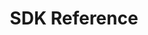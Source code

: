---
title: "SDK Reference"
url: "https://app.glean.com/meta/browser_api/index.html"
icon: "code"
---